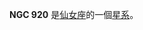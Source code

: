 {{NGCInfoBox|NGCID=NGC 920|發現者=路易斯·斯威夫特|發現日期=1885年9月11日|其他編號=UGC 1920,MCG 8-5-11,ZWG 553.12|曆元=J2000.0|赤經=2時27分51.9秒
|赤緯=45°56'49"|星座=仙女座|星體=星系|星等=14.4|表面亮度=14.8|藍等=15.2}}

'''NGC 920''' 是[[仙女座|仙女座]]的一個[[星系|星系]]。

{{NGCReference|920}}

{{Catalogs|NGC=920}}